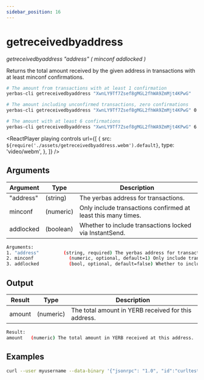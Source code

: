 ```yaml
---
sidebar_position: 16
---
```



# getreceivedbyaddress

_getreceivedbyaddress "address" ( minconf addlocked )_

Returns the total amount received by the given address in transactions with at least minconf confirmations.

```bash
# The amount from transactions with at least 1 confirmation
yerbas-cli getreceivedbyaddress "XwnLY9Tf7Zsef8gMGL2fhWA9ZmMjt4KPwG"

# The amount including unconfirmed transactions, zero confirmations
yerbas-cli getreceivedbyaddress "XwnLY9Tf7Zsef8gMGL2fhWA9ZmMjt4KPwG" 0

# The amount with at least 6 confirmations
yerbas-cli getreceivedbyaddress "XwnLY9Tf7Zsef8gMGL2fhWA9ZmMjt4KPwG" 6
```

<ReactPlayer
  playing
  controls
  url={[
    {
      src: `${require('./assets/getreceivedbyaddress.webm').default}`,
      type: 'video/webm',
    },
  ]}
/>

## Arguments

| Argument  | Type      | Description                                                   |
| --------- | --------- | ------------------------------------------------------------- |
| "address" | (string)  | The yerbas address for transactions.                       |
| minconf   | (numeric) | Only include transactions confirmed at least this many times. |
| addlocked | (boolean) | Whether to include transactions locked via InstantSend.       |

```bash
Arguments:
1. "address"         (string, required) The yerbas address for transactions.
2. minconf             (numeric, optional, default=1) Only include transactions confirmed at least this many times.
3. addlocked           (bool, optional, default=false) Whether to include transactions locked via InstantSend.
```

## Output

| Result | Type      | Description                                        |
| ------ | --------- | -------------------------------------------------- |
| amount | (numeric) | The total amount in YERB received for this address. |

```bash
Result:
amount   (numeric) The total amount in YERB received at this address.
```

## Examples

```bash
curl --user myusername --data-binary '{"jsonrpc": "1.0", "id":"curltest", "method": "getreceivedbyaddress", "params": ["XwnLY9Tf7Zsef8gMGL2fhWA9ZmMjt4KPwG", 6] }' -H 'content-type: text/plain;' http://127.0.0.1:9998/
```
